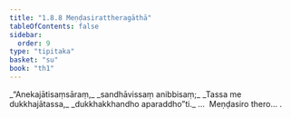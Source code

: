 ```yaml
---
title: "1.8.8 Meṇḍasirattheragāthā"
tableOfContents: false
sidebar:
  order: 9
type: "tipitaka"
basket: "su"
book: "th1"
---
```



<DynamicBreadcrumb />

<Division number="78" book="th1">

<Paragraph number="175" type="verses" book="th1">
_“Anekajātisaṃsāraṃ,_  
_sandhāvissaṃ anibbisaṃ;_  
_Tassa me dukkhajātassa,_  
_dukkhakkhandho aparaddho”ti._  


</Paragraph>
</Division>

<Paragraph number="176" type="center" book="th1">
…  Meṇḍasiro thero… .
</Paragraph>